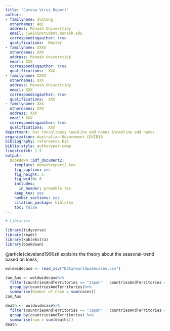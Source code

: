 ```yaml
---
title: "Corona Virus Report"
author:
- familyname: Juntong
  othernames: Wei
  address: Monash Universtidy
  email: jwei55@student.monash.edu
  correspondingauthor: true
  qualifications:  Master
- familyname: XXXX
  othernames: XXX
  address: Monash Universtidy
  email: XXX
  correspondingauthor: true
  qualifications:  XXX
- familyname: XXXX
  othernames: XXX
  address: Monash Universtidy
  email: XXX
  correspondingauthor: true
  qualifications:  XXX
- familyname: XXX
  othernames: XXX
  address: XXX
  email: XXX
  correspondingauthor: true
  qualifications:  XXX
department: Our consultancy \newline add names &\newline add names
organization: Australian Government COVID19
bibliography: references.bib
biblio-style: authoryear-comp
linestretch: 1.5
output:
  bookdown::pdf_document2:
    template: monashreport2.tex
    fig_caption: yes
    fig_height: 5
    fig_width: 8
    includes:
      in_header: preamble.tex
    keep_tex: yes
    number_sections: yes
    citation_package: biblatex
    toc: false
---
```


```r
# Libraries

library(tidyverse)
library(readr)
library(kableExtra)
library(bookdown)

```



\section*{Country XX1 and YY1"}

@article{cleveland1990stl explains the theory about the seasonal-trend based on loess, 

```r
woldwidecase <- read_csv("Data/worldwidecases.csv")
```
```r
Jan_Aus <- woldwidecase%>% 
  filter(countriesAndTerritories == "Japan" | countriesAndTerritories == "Australia")%>% 
  group_by(countriesAndTerritories)%>% 
  summarise(Number_of_Case = sum(cases))
Jan_Aus
```
```r
death <- woldwidecase%>% 
  filter(countriesAndTerritories == "Japan" | countriesAndTerritories == "Australia")%>% 
  group_by(countriesAndTerritories) %>%
  summarise(sum = sum(deaths))
death
```



\section*{Country XX2 and YY2}

\section*{Country XX3 and YY3}



